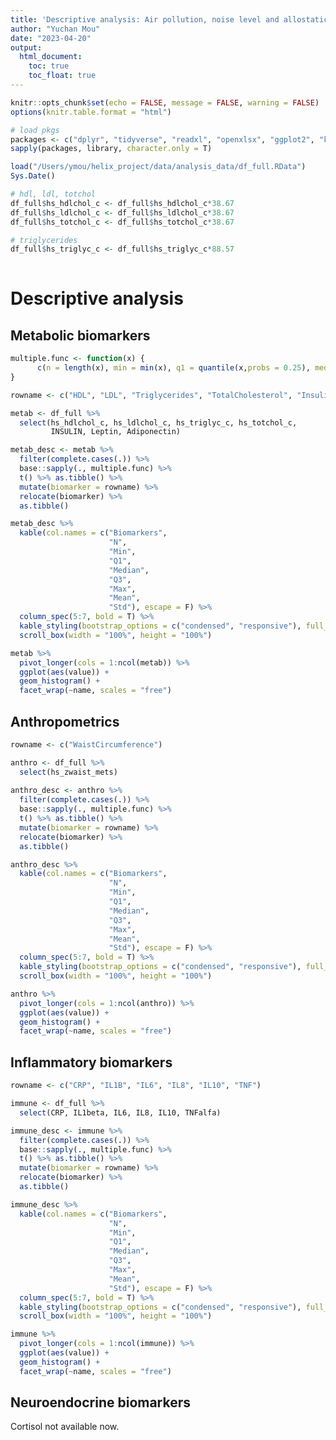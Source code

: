 ```yaml
---
title: 'Descriptive analysis: Air pollution, noise level and allostatic load'
author: "Yuchan Mou"
date: "2023-04-20"
output: 
  html_document:
    toc: true
    toc_float: true
---
```


```r
knitr::opts_chunk$set(echo = FALSE, message = FALSE, warning = FALSE)
options(knitr.table.format = "html")
```


```r
# load pkgs
packages <- c("dplyr", "tidyverse", "readxl", "openxlsx", "ggplot2", "kableExtra") 
sapply(packages, library, character.only = T)
```

```r
load("/Users/ymou/helix_project/data/analysis_data/df_full.RData")
Sys.Date()
```

```r
# hdl, ldl, totchol
df_full$hs_hdlchol_c <- df_full$hs_hdlchol_c*38.67
df_full$hs_ldlchol_c <- df_full$hs_ldlchol_c*38.67
df_full$hs_totchol_c <- df_full$hs_totchol_c*38.67

# triglycerides
df_full$hs_triglyc_c <- df_full$hs_triglyc_c*88.57
  
```

# Descriptive analysis
## Metabolic biomarkers
```r
multiple.func <- function(x) {
      c(n = length(x), min = min(x), q1 = quantile(x,probs = 0.25), median = median(x), q3 = quantile(x,probs = 0.75), max = max(x), mean = mean(x), sd = sd(x))
}

rowname <- c("HDL", "LDL", "Triglycerides", "TotalCholesterol", "Insulin", "Leptin", "Adiponectin")

metab <- df_full %>%
  select(hs_hdlchol_c, hs_ldlchol_c, hs_triglyc_c, hs_totchol_c,
         INSULIN, Leptin, Adiponectin) 

metab_desc <- metab %>% 
  filter(complete.cases(.)) %>% 
  base::sapply(., multiple.func) %>% 
  t() %>% as.tibble() %>% 
  mutate(biomarker = rowname) %>% 
  relocate(biomarker) %>% 
  as.tibble()

metab_desc %>% 
  kable(col.names = c("Biomarkers",
                      "N",
                      "Min",
                      "Q1", 
                      "Median",
                      "Q3",
                      "Max",
                      "Mean",
                      "Std"), escape = F) %>% 
  column_spec(5:7, bold = T) %>% 
  kable_styling(bootstrap_options = c("condensed", "responsive"), full_width = F, position = "left", font_size = 14, fixed_thead = T) %>% 
  scroll_box(width = "100%", height = "100%")

metab %>% 
  pivot_longer(cols = 1:ncol(metab)) %>% 
  ggplot(aes(value)) + 
  geom_histogram() + 
  facet_wrap(~name, scales = "free")
```

## Anthropometrics
```r
rowname <- c("WaistCircumference")

anthro <- df_full %>%
  select(hs_zwaist_mets) 
  
anthro_desc <- anthro %>% 
  filter(complete.cases(.)) %>% 
  base::sapply(., multiple.func) %>% 
  t() %>% as.tibble() %>% 
  mutate(biomarker = rowname) %>% 
  relocate(biomarker) %>% 
  as.tibble()

anthro_desc %>% 
  kable(col.names = c("Biomarkers",
                      "N",
                      "Min",
                      "Q1", 
                      "Median",
                      "Q3",
                      "Max",
                      "Mean",
                      "Std"), escape = F) %>% 
  column_spec(5:7, bold = T) %>% 
  kable_styling(bootstrap_options = c("condensed", "responsive"), full_width = F, position = "left", font_size = 14, fixed_thead = T) %>% 
  scroll_box(width = "100%", height = "100%")

anthro %>% 
  pivot_longer(cols = 1:ncol(anthro)) %>% 
  ggplot(aes(value)) + 
  geom_histogram() + 
  facet_wrap(~name, scales = "free")
```

## Inflammatory biomarkers
```r
rowname <- c("CRP", "IL1B", "IL6", "IL8", "IL10", "TNF")

immune <- df_full %>%
  select(CRP, IL1beta, IL6, IL8, IL10, TNFalfa)

immune_desc <- immune %>% 
  filter(complete.cases(.)) %>% 
  base::sapply(., multiple.func) %>% 
  t() %>% as.tibble() %>% 
  mutate(biomarker = rowname) %>% 
  relocate(biomarker) %>% 
  as.tibble()

immune_desc %>% 
  kable(col.names = c("Biomarkers",
                      "N",
                      "Min",
                      "Q1", 
                      "Median",
                      "Q3",
                      "Max",
                      "Mean",
                      "Std"), escape = F) %>% 
  column_spec(5:7, bold = T) %>% 
  kable_styling(bootstrap_options = c("condensed", "responsive"), full_width = F, position = "left", font_size = 14, fixed_thead = T) %>% 
  scroll_box(width = "100%", height = "100%")

immune %>% 
  pivot_longer(cols = 1:ncol(immune)) %>% 
  ggplot(aes(value)) + 
  geom_histogram() + 
  facet_wrap(~name, scales = "free")
```

## Neuroendocrine biomarkers
Cortisol not available now. 




